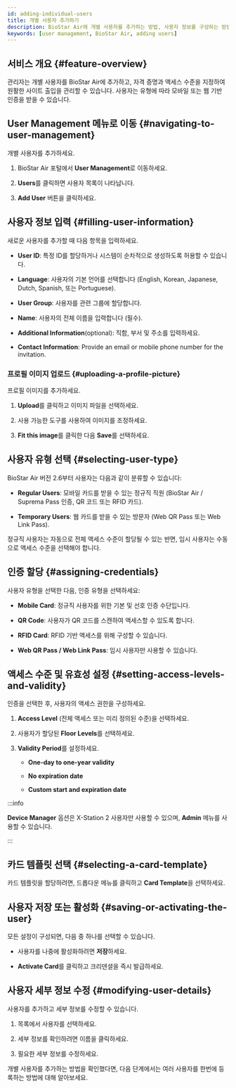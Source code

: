 ```yaml
---
id: adding-individual-users
title: 개별 사용자 추가하기
description: BioStar Air에 개별 사용자를 추가하는 방법, 사용자 정보를 구성하는 방법, 자격 증명과 액세스 수준을 지정하는 방법, 일반 및 임시 사용자 유형을 관리하는 방법을 안내합니다.
keywords: [user management, BioStar Air, adding users]
---
```



## 서비스 개요 {#feature-overview}

관리자는 개별 사용자를 BioStar Air에 추가하고, 자격 증명과 액세스 수준을 지정하여 원활한 사이트 출입을 관리할 수 있습니다. 사용자는 유형에 따라 모바일 또는 웹 기반 인증을 받을 수 있습니다.

<CustomerNote />

## User Management 메뉴로 이동 {#navigating-to-user-management}

개별 사용자를 추가하세요.

1. BioStar Air 포털에서 **User Management**로 이동하세요.

1. **Users**를 클릭하면 사용자 목록이 나타납니다.

1. **Add User** 버튼을 클릭하세요.

<YouTube videoId="FTgpsYPlP8k" />


## 사용자 정보 입력 {#filling-user-information}

새로운 사용자를 추가할 때 다음 항목을 입력하세요.

* **User ID**: 특정 ID를 할당하거나 시스템이 순차적으로 생성하도록 허용할 수 있습니다.

* **Language**: 사용자의 기본 언어를 선택합니다 (English, Korean, Japanese, Dutch, Spanish, 또는 Portuguese).

* **User Group**: 사용자를 관련 그룹에 할당합니다.

* **Name**: 사용자의 전체 이름을 입력합니다 (필수).

* **Additional Information**(optional): 직함, 부서 및 주소를 입력하세요.

* **Contact Information**: Provide an email or mobile phone number for the invitation.

### 프로필 이미지 업로드 {#uploading-a-profile-picture}

프로필 이미지를 추가하세요.

1. **Upload**를 클릭하고 이미지 파일을 선택하세요.

1. 사용 가능한 도구를 사용하여 이미지를 조정하세요.

1. **Fit this image**를 클릭한 다음 **Save**를 선택하세요.


## 사용자 유형 선택 {#selecting-user-type}

BioStar Air 버전 2.6부터 사용자는 다음과 같이 분류할 수 있습니다:

* **Regular Users**: 모바일 카드를 받을 수 있는 정규직 직원 (BioStar Air / Suprema Pass 인증, QR 코드 또는 RFID 카드).

* **Temporary Users**: 웹 카드를 받을 수 있는 방문자 (Web QR Pass 또는 Web Link Pass).

정규직 사용자는 자동으로 전체 액세스 수준이 할당될 수 있는 반면, 임시 사용자는 수동으로 액세스 수준을 선택해야 합니다.


## 인증 할당 {#assigning-credentials}

사용자 유형을 선택한 다음, 인증 유형을 선택하세요:

* **Mobile Card**: 정규직 사용자를 위한 기본 및 선호 인증 수단입니다.

* **QR Code**: 사용자가 QR 코드를 스캔하여 액세스할 수 있도록 합니다.

* **RFID Card**: RFID 기반 액세스를 위해 구성할 수 있습니다.

* **Web QR Pass / Web Link Pass**: 임시 사용자만 사용할 수 있습니다.


## 액세스 수준 및 유효성 설정 {#setting-access-levels-and-validity}

인증을 선택한 후, 사용자의 액세스 권한을 구성하세요.

1. **Access Level** (전체 액세스 또는 미리 정의된 수준)을 선택하세요.

1. 사용자가 할당된 **Floor Levels**를 선택하세요.

1. **Validity Period**를 설정하세요.

   * **One-day to one-year validity**

   * **No expiration date**

   * **Custom start and expiration date**

:::info

**Device Manager** 옵션은 X-Station 2 사용자만 사용할 수 있으며, **Admin** 메뉴를 사용할 수 있습니다.

:::


## 카드 템플릿 선택 {#selecting-a-card-template}

카드 템플릿을 할당하려면, 드롭다운 메뉴를 클릭하고 **Card Template**을 선택하세요.


## 사용자 저장 또는 활성화 {#saving-or-activating-the-user}

모든 설정이 구성되면, 다음 중 하나를 선택할 수 있습니다.

* 사용자를 나중에 활성화하려면 **저장**하세요.

* **Activate Card**를 클릭하고 크리덴셜을 즉시 발급하세요.


## 사용자 세부 정보 수정 {#modifying-user-details}

사용자를 추가하고 세부 정보를 수정할 수 있습니다.

1. 목록에서 사용자를 선택하세요.

1. 세부 정보를 확인하려면 이름을 클릭하세요.

1. 필요한 세부 정보를 수정하세요.


<NextStep>
<NextItem to='adding-users-in-bulk'>

개별 사용자를 추가하는 방법을 확인했다면, 다음 단계에서는 여러 사용자를 한번에 등록하는 방법에 대해 알아보세요.

</NextItem>
</NextStep>

